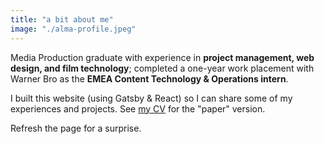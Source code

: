 ```yaml
---
title: "a bit about me"
image: "./alma-profile.jpeg"
---
```


Media Production graduate with experience in <b>project management, web design, and film technology</b>; completed a one-year work placement with Warner Bro as the <b>EMEA Content Technology & Operations intern</b>. 

I built this website (using Gatsby & React) so I can share some of my experiences and projects. See <a href="https://indd.adobe.com/view/07f5de88-53cc-4c52-a6b4-8e5858f6a9cb" target="_blank" rel="nofollow noopener noreferrer" aria-label="External Link"><Underlining color={Theme.colors.tertiary} hoverColor={Theme.colors.secondary}>my CV</Underlining></a> for the "paper" version.

Refresh the page for a surprise.